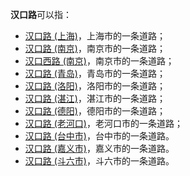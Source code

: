 '''汉口路'''可以指：

* [[汉口路_(上海)|汉口路 (上海)]]，上海市的一条道路；
* [[汉口路_(南京)|汉口路 (南京)]]，南京市的一条道路；
* [[汉口西路_(南京)|汉口西路 (南京)]]，南京市的一条道路；
* [[汉口路_(青岛)|汉口路 (青岛)]]，青岛市的一条道路；
* [[汉口路_(洛阳)|汉口路 (洛阳)]]，洛阳市的一条道路；
* [[汉口路_(湛江)|汉口路 (湛江)]]，湛江市的一条道路；
* [[汉口路_(德阳)|汉口路 (德阳)]]，德阳市的一条道路；
* [[汉口路_(老河口)|汉口路 (老河口)]]，老河口市的一条道路；
* [[汉口路_(台中市)|汉口路 (台中市)]]，台中市的一条道路。
* [[汉口路_(嘉义市)|汉口路 (嘉义市)]]，嘉义市的一条道路。
* [[汉口路_(斗六市)|汉口路 (斗六市)]]，斗六市的一条道路。
{{disambig|Cat=街道名消歧义}}